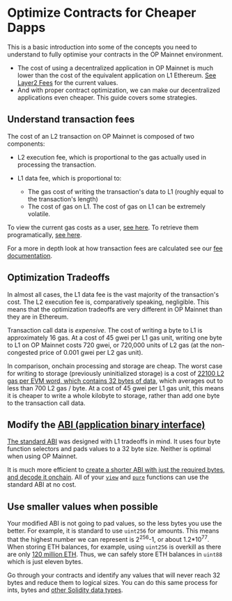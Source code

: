 # Optimize Contracts for Cheaper Dapps

This is a basic introduction into some of the concepts you need to understand to fully optimise your contracts in the OP Mainnet environment.
- The cost of using a decentralized application in OP Mainnet is much lower than the cost of the equivalent application on L1 Ethereum.
[See Layer2 Fees](https://l2fees.info/) for the current values.
- And with proper contract optimization, we can make our decentralized applications even cheaper. This guide covers some strategies.

## Understand transaction fees

The cost of an L2 transaction on OP Mainnet is composed of two components:

- L2 execution fee, which is proportional to the gas actually used in processing the transaction.
   
- L1 data fee, which is proportional to:
  - The gas cost of writing the transaction's data to L1 (roughly equal to the transaction's length)
  - The cost of gas on L1.
    The cost of gas on L1 can be extremely volatile. 
  
To view the current gas costs as a user, [see here](https://optimism.io/gas-tracker). To retrieve them programatically, [see here](/tools/javascript/sdk-estimate-gas).

For a more in depth look at how transaction fees are calculated see our [fee documentation](/transaction-fees/overview).

## Optimization Tradeoffs

In almost all cases, the L1 data fee is the vast majority of the transaction's cost.
The L2 execution fee is, comparatively speaking, negligible.
This means that the optimization tradeoffs are very different in OP Mainnet than they are in Ethereum.

Transaction call data is *expensive*.
The cost of writing a byte to L1 is approximately 16 gas.
At a cost of 45 gwei per L1 gas unit, writing one byte to L1 on OP Mainnet costs 720 gwei, or 720,000 units of L2 gas (at the non-congested price of 0.001 gwei per L2 gas unit).

In comparison, onchain processing and storage are cheap.
The worst case for writing to storage (previously uninitialized storage) is a cost of [22100 L2 gas per EVM word, which contains 32 bytes of data](https://www.evm.codes/#55), which averages out to less than 700 L2 gas / byte.
At a cost of 45 gwei per L1 gas unit, this means it is cheaper to write a whole kilobyte to storage, rather than add one byte to the transaction call data. 

## Modify the [ABI (application binary interface)](https://docs.soliditylang.org/en/latest/abi-spec.html)

[The standard ABI](https://docs.soliditylang.org/en/latest/abi-spec.html) was designed with L1 tradeoffs in mind. 
It uses four byte function selectors and pads values to a 32 byte size. 
Neither is optimal when using OP Mainnet.

It is much more efficient to [create a shorter ABI with just the required bytes, and decode it onchain](https://ethereum.org/en/developers/tutorials/short-abi/).
All of your [`view`](https://docs.soliditylang.org/en/latest/contracts.html#view-functions) and [`pure`](https://docs.soliditylang.org/en/latest/contracts.html#pure-functions) functions can use the standard ABI at no cost.


## Use smaller values when possible

Your modified ABI is not going to pad values, so the less bytes you use the better.
For example, it is standard to use `uint256` for amounts.
This means that the highest number we can represent is 2<sup>256</sup>-1, or about 1.2*10<sup>77</sup>. 
When storing ETH balances, for example, using `uint256` is overkill as there are only [120 million ETH](https://ycharts.com/indicators/ethereum_supply). Thus, we can safely store ETH balances in `uint88` which is just eleven bytes.

Go through your contracts and identify any values that will never reach 32 bytes and reduce them to logical sizes. You can do this same process for ints, bytes and [other Solidity data types](https://docs.soliditylang.org/en/develop/types.html#types).

